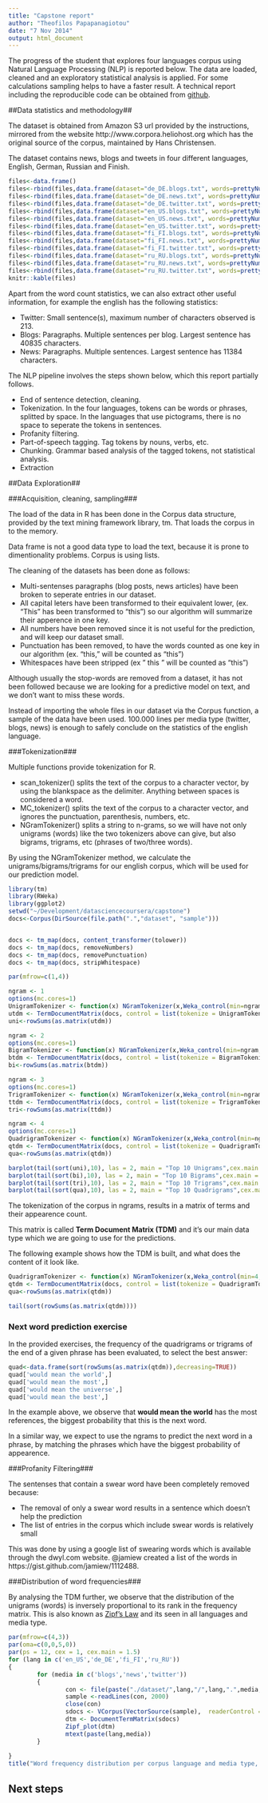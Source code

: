```yaml
---
title: "Capstone report"
author: "Theofilos Papapanagiotou"
date: "7 Nov 2014"
output: html_document
---
```


The progress of the student that explores four languages corpus using Natural Language Processing (NLP) is reported below. The data are loaded, cleaned and an exploratory statistical analysis is applied. For some calculations sampling helps to have a faster result. A technical report including the reproducible code can be obtained from [github](https://github.com/theofpa/datasciencecoursera/blob/master/capstone/report.pdf).

##Data statistics and methodology##

The dataset is obtained from Amazon S3 url provided by the instructions, mirrored from the website http://www.corpora.heliohost.org which has the original source of the corpus, maintained by Hans Christensen.

The dataset contains news, blogs and tweets in four different languages, English, German, Russian and Finish.

```r
files<-data.frame()
files<-rbind(files,data.frame(dataset="de_DE.blogs.txt", words=prettyNum(12653185,big.mark=",",scientific=F), characters=prettyNum(85459666,big.mark=",",scientific=F), lines=prettyNum(371440,big.mark=",",scientific=F)))
files<-rbind(files,data.frame(dataset="de_DE.news.txt", words=prettyNum(13219388,big.mark=",",scientific=F), characters=prettyNum(95591959,big.mark=",",scientific=F), lines=prettyNum(244743,big.mark=",",scientific=F)))
files<-rbind(files,data.frame(dataset="de_DE.twitter.txt", words=prettyNum(11803735,big.mark=",",scientific=F), characters=prettyNum(75578341,big.mark=",",scientific=F), lines=prettyNum(947774,big.mark=",",scientific=F)))
files<-rbind(files,data.frame(dataset="en_US.blogs.txt", words=prettyNum(37334690,big.mark=",",scientific=F), characters=prettyNum(210160014,big.mark=",",scientific=F), lines=prettyNum(899288,big.mark=",",scientific=F)))
files<-rbind(files,data.frame(dataset="en_US.news.txt", words=prettyNum(34372720,big.mark=",",scientific=F), characters=prettyNum(205811889,big.mark=",",scientific=F), lines=prettyNum(1010242,big.mark=",",scientific=F)))
files<-rbind(files,data.frame(dataset="en_US.twitter.txt", words=prettyNum(30374206,big.mark=",",scientific=F), characters=prettyNum(167105338,big.mark=",",scientific=F), lines=prettyNum(2360148,big.mark=",",scientific=F)))
files<-rbind(files,data.frame(dataset="fi_FI.blogs.txt", words=prettyNum(12732013,big.mark=",",scientific=F), characters=prettyNum(108503595,big.mark=",",scientific=F), lines=prettyNum(439785,big.mark=",",scientific=F)))
files<-rbind(files,data.frame(dataset="fi_FI.news.txt", words=prettyNum(10446725,big.mark=",",scientific=F), characters=prettyNum(94234350,big.mark=",",scientific=F), lines=prettyNum(485758,big.mark=",",scientific=F)))
files<-rbind(files,data.frame(dataset="fi_FI.twitter.txt", words=prettyNum(3153003,big.mark=",",scientific=F), characters=prettyNum(25331142,big.mark=",",scientific=F), lines=prettyNum(285214,big.mark=",",scientific=F)))
files<-rbind(files,data.frame(dataset="ru_RU.blogs.txt", words=prettyNum(9691167,big.mark=",",scientific=F), characters=prettyNum(116855835,big.mark=",",scientific=F), lines=prettyNum(337100,big.mark=",",scientific=F)))
files<-rbind(files,data.frame(dataset="ru_RU.news.txt", words=prettyNum(9416099,big.mark=",",scientific=F), characters=prettyNum(118996424,big.mark=",",scientific=F), lines=prettyNum(196360,big.mark=",",scientific=F)))
files<-rbind(files,data.frame(dataset="ru_RU.twitter.txt", words=prettyNum(9542485,big.mark=",",scientific=F), characters=prettyNum(105182346,big.mark=",",scientific=F), lines=prettyNum(881414,big.mark=",",scientific=F)))
knitr::kable(files)
```

Apart from the word count statistics, we can also extract other useful information, for example the english has the following statistics:

* Twitter: Small sentence(s), maximum number of characters observed is 213.
* Blogs: Paragraphs. Multiple sentences per blog. Largest sentence has 40835 characters.
* News: Paragraphs. Multiple sentences. Largest sentence has 11384 characters.

The NLP pipeline involves the steps shown below, which this report partially follows.

* End of sentence detection, cleaning.
* Tokenization. In the four languages, tokens can be words or phrases, splitted by space. In the languages that use pictograms, there is no space to seperate the tokens in sentences.
* Profanity filtering.
* Part-of-speech tagging. Tag tokens by nouns, verbs, etc.
* Chunking. Grammar based analysis of the tagged tokens, not statistical analysis.
* Extraction

##Data Exploration##

###Acquisition, cleaning, sampling###

The load of the data in R has been done in the Corpus data structure, provided by the text mining framework library, tm. That loads the corpus in to the memory.

Data frame is not a good data type to load the text, because it is prone to dimentionality problems. Corpus is using lists.

The cleaning of the datasets has been done as follows:

* Multi-sentenses paragraphs (blog posts, news articles) have been broken to seperate entries in our dataset.
* All capital leters have been transformed to their equivalent lower, (ex. "This" has been transformed to "this") so our algorithm will summarize their apperence in one key.
* All numbers have been removed since it is not useful for the prediction, and will keep our dataset small.
* Punctuation has been removed, to have the words counted as one key in our algorithm (ex. "this," will be counted as "this")
* Whitespaces have been stripped (ex " this " will be counted as "this")

Although usually the stop-words are removed from a dataset, it has not been followed because we are looking for a predictive model on text, and we don't want to miss these words.

Instead of importing the whole files in our dataset via the Corpus function, a sample of the data have been used. 100.000 lines per media type (twitter, blogs, news) is enough to safely conclude on the statistics of the english language.


###Tokenization###

Multiple functions provide tokenization for R.

* scan_tokenizer() splits the text of the corpus to a character vector, by using the blankspace as the delimiter. Anything between spaces is considered a word.
* MC_tokenizer() splits the text of the corpus to a character vector, and ignores the punctuation, parenthesis, numbers, etc.
* NGramTokenizer() splits a string to n-grams, so we will have not only unigrams (words) like the two tokenizers above can give, but also bigrams, trigrams, etc (phrases of two/three words).

By using the NGramTokenizer method, we calculate the unigrams/bigrams/trigrams for our english corpus, which will be used for our prediction model.


```r
library(tm)
library(RWeka)
library(ggplot2)
setwd("~/Development/datasciencecoursera/capstone")
docs<-Corpus(DirSource(file.path(".","dataset", "sample")))


docs <- tm_map(docs, content_transformer(tolower))
docs <- tm_map(docs, removeNumbers)
docs <- tm_map(docs, removePunctuation)
docs <- tm_map(docs, stripWhitespace)
```
```r
par(mfrow=c(1,4))

ngram <- 1
options(mc.cores=1)
UnigramTokenizer <- function(x) NGramTokenizer(x,Weka_control(min=ngram,max=ngram))
utdm <- TermDocumentMatrix(docs, control = list(tokenize = UnigramTokenizer))
uni<-rowSums(as.matrix(utdm))

ngram <- 2
options(mc.cores=1)
BigramTokenizer <- function(x) NGramTokenizer(x,Weka_control(min=ngram,max=ngram))
btdm <- TermDocumentMatrix(docs, control = list(tokenize = BigramTokenizer))
bi<-rowSums(as.matrix(btdm))

ngram <- 3
options(mc.cores=1)
TrigramTokenizer <- function(x) NGramTokenizer(x,Weka_control(min=ngram,max=ngram))
ttdm <- TermDocumentMatrix(docs, control = list(tokenize = TrigramTokenizer))
tri<-rowSums(as.matrix(ttdm))

ngram <- 4
options(mc.cores=1)
QuadrigramTokenizer <- function(x) NGramTokenizer(x,Weka_control(min=ngram,max=ngram))
qtdm <- TermDocumentMatrix(docs, control = list(tokenize = QuadrigramTokenizer))
qua<-rowSums(as.matrix(qtdm))

barplot(tail(sort(uni),10), las = 2, main = "Top 10 Unigrams",cex.main = 1,horiz=TRUE)
barplot(tail(sort(bi),10), las = 2, main = "Top 10 Bigrams",cex.main = 1,horiz=TRUE)
barplot(tail(sort(tri),10), las = 2, main = "Top 10 Trigrams",cex.main = 1,horiz=TRUE)
barplot(tail(sort(qua),10), las = 2, main = "Top 10 Quadrigrams",cex.main = 1,horiz=TRUE)
```

The tokenization of the corpus in ngrams, results in a matrix of terms and their appearence count.

This matrix is called **Term Document Matrix (TDM)** and it's our main data type which we are going to use for the predictions.

The following example shows how the TDM is built, and what does the content of it look like.

```r
QuadrigramTokenizer <- function(x) NGramTokenizer(x,Weka_control(min=4,max=4))
qtdm <- TermDocumentMatrix(docs, control = list(tokenize = QuadrigramTokenizer))
qua<-rowSums(as.matrix(qtdm))
```
```r
tail(sort(rowSums(as.matrix(qtdm))))
```

### Next word prediction exercise ###

In the provided exercises, the frequency of the quadrigrams or trigrams of the end of a given phrase has been evaluated, to select the best answer:

```r
quad<-data.frame(sort(rowSums(as.matrix(qtdm)),decreasing=TRUE))
quad['would mean the world',]
quad['would mean the most',]
quad['would mean the universe',]
quad['would mean the best',]
```

In the example above, we observe that **would mean the world** has the most references, the biggest probability that this is the next word.

In a similar way, we expect to use the ngrams to predict the next word in a phrase, by matching the phrases which have the biggest probability of appearence.

###Profanity Filtering###

The sentenses that contain a swear word have been completely removed because:

* The removal of only a swear word results in a sentence which doesn't help the prediction
* The list of entries in the corpus which include swear words is relatively small

This was done by using a google list of swearing words which is available through the dwyl.com website. @jamiew created a list of the words in https://gist.github.com/jamiew/1112488.

###Distribution of word frequencies###

By analysing the TDM further, we observe that the distribution of the unigrams (words) is inversely proportional to its rank in the frequency matrix. This is also known as [Zipf's Law](http://en.wikipedia.org/wiki/Zipf's_law) and its seen in all languages and media type.

```r
par(mfrow=c(4,3))
par(oma=c(0,0,5,0))
par(ps = 12, cex = 1, cex.main = 1.5)
for (lang in c('en_US','de_DE','fi_FI','ru_RU'))
{
        for (media in c('blogs','news','twitter'))
        {
                con <- file(paste("./dataset/",lang,"/",lang,".",media,".txt",sep=''), "r")
                sample <-readLines(con, 2000)
                close(con)
                sdocs <- VCorpus(VectorSource(sample),  readerControl = list(language=lang))
                dtm <- DocumentTermMatrix(sdocs)
                Zipf_plot(dtm)
                mtext(paste(lang,media))
        }
        
}
title("Word frequency distribution per corpus language and media type, following Zipf's Law", outer=TRUE)
```

## Next steps ##
